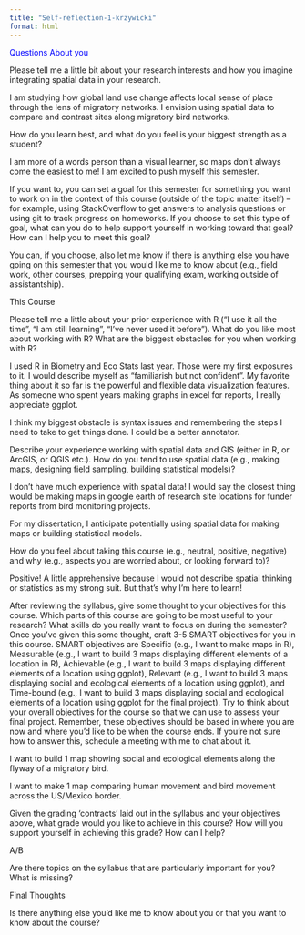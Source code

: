 ```yaml
---
title: "Self-reflection-1-krzywicki"
format: html
---
```


<span style="color: blue;">Questions About you

Please tell me a little bit about your research interests and how you imagine integrating spatial data in your research.

I am studying how global land use change affects local sense of place through the lens of migratory networks. I envision using spatial data to compare and contrast sites along migratory bird networks.

How do you learn best, and what do you feel is your biggest strength as a student?

I am more of a words person than a visual learner, so maps don't always come the easiest to me! I am excited to push myself this semester.

If you want to, you can set a goal for this semester for something you want to work on in the context of this course (outside of the topic matter itself) -- for example, using StackOverflow to get answers to analysis questions or using git to track progress on homeworks. If you choose to set this type of goal, what can you do to help support yourself in working toward that goal? How can I help you to meet this goal?

You can, if you choose, also let me know if there is anything else you have going on this semester that you would like me to know about (e.g., field work, other courses, prepping your qualifying exam, working outside of assistantship).

This Course

Please tell me a little about your prior experience with R ("I use it all the time", "I am still learning", "I've never used it before"). What do you like most about working with R? What are the biggest obstacles for you when working with R?

I used R in Biometry and Eco Stats last year. Those were my first exposures to it. I would describe myself as "familiarish but not confident". My favorite thing about it so far is the powerful and flexible data visualization features. As someone who spent years making graphs in excel for reports, I really appreciate ggplot.

I think my biggest obstacle is syntax issues and remembering the steps I need to take to get things done. I could be a better annotator.

Describe your experience working with spatial data and GIS (either in R, or ArcGIS, or QGIS etc.). How do you tend to use spatial data (e.g., making maps, designing field sampling, building statistical models)?

I don't have much experience with spatial data! I would say the closest thing would be making maps in google earth of research site locations for funder reports from bird monitoring projects.

For my dissertation, I anticipate potentially using spatial data for making maps or building statistical models.

How do you feel about taking this course (e.g., neutral, positive, negative) and why (e.g., aspects you are worried about, or looking forward to)?

Positive! A little apprehensive because I would not describe spatial thinking or statistics as my strong suit. But that's why I'm here to learn!

After reviewing the syllabus, give some thought to your objectives for this course. Which parts of this course are going to be most useful to your research? What skills do you really want to focus on during the semester? Once you've given this some thought, craft 3-5 SMART objectives for you in this course. SMART objectives are Specific (e.g., I want to make maps in R), Measurable (e.g., I want to build 3 maps displaying different elements of a location in R), Achievable (e.g., I want to build 3 maps displaying different elements of a location using ggplot), Relevant (e.g., I want to build 3 maps displaying social and ecological elements of a location using ggplot), and Time-bound (e.g., I want to build 3 maps displaying social and ecological elements of a location using ggplot for the final project). Try to think about your overall objectives for the course so that we can use to assess your final project. Remember, these objectives should be based in where you are now and where you'd like to be when the course ends. If you're not sure how to answer this, schedule a meeting with me to chat about it.

I want to build 1 map showing social and ecological elements along the flyway of a migratory bird.

I want to make 1 map comparing human movement and bird movement across the US/Mexico border.

Given the grading 'contracts' laid out in the syllabus and your objectives above, what grade would you like to achieve in this course? How will you support yourself in achieving this grade? How can I help?

A/B

Are there topics on the syllabus that are particularly important for you? What is missing?

Final Thoughts

Is there anything else you'd like me to know about you or that you want to know about the course? </span>